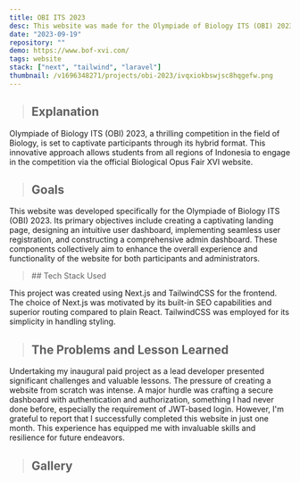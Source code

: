 ```yaml
---
title: OBI ITS 2023
desc: This website was made for the Olympiade of Biology ITS (OBI) 2023
date: "2023-09-19"
repository: ""
demo: https://www.bof-xvi.com/
tags: website
stack: ["next", "tailwind", "laravel"]
thumbnail: /v1696348271/projects/obi-2023/ivqxiokbswjsc8hqgefw.png
---
```


> ## Explanation

Olympiade of Biology ITS (OBI) 2023, a thrilling competition in the field of Biology, is set to captivate participants through its hybrid format. This innovative approach allows students from all regions of Indonesia to engage in the competition via the official Biological Opus Fair XVI website.

> ## Goals

This website was developed specifically for the Olympiade of Biology ITS (OBI) 2023. Its primary objectives include creating a captivating landing page, designing an intuitive user dashboard, implementing seamless user registration, and constructing a comprehensive admin dashboard. These components collectively aim to enhance the overall experience and functionality of the website for both participants and administrators.

  <CloudImg width={500} height={500} alt="img" src="/v1696342190/projects/obi-2023/tsqmt2lfsmhxx2lnhyis.png" className="w-full"/>

<blockquote className="with-icons">
  ## Tech Stack Used
  <div className="not-prose mt-2">
    <TechStackIcon Tech={["next", "tailwind", "laravel"]} color="text-white hover:text-blue-500" showTooltip={true} IconSize="text-6xl" />
  </div>
</blockquote>

This project was created using Next.js and TailwindCSS for the frontend. The choice of Next.js was motivated by its built-in SEO capabilities and superior routing compared to plain React. TailwindCSS was employed for its simplicity in handling styling.

> ## The Problems and Lesson Learned

Undertaking my inaugural paid project as a lead developer presented significant challenges and valuable lessons. The pressure of creating a website from scratch was intense. A major hurdle was crafting a secure dashboard with authentication and authorization, something I had never done before, especially the requirement of JWT-based login. However, I'm grateful to report that I successfully completed this website in just one month. This experience has equipped me with invaluable skills and resilience for future endeavors.


> ## Gallery

<div className="project-image">
  <CloudImg width={500} height={500} alt="img" src="/v1696342197/projects/obi-2023/gfyhhawprdmqcdewju3g.png" className="w-full"/>
  <CloudImg width={500} height={500} alt="img" src="/v1696342191/projects/obi-2023/na2jfgivwcyxoe5oo0hh.png" className="w-full"/>

</div>

